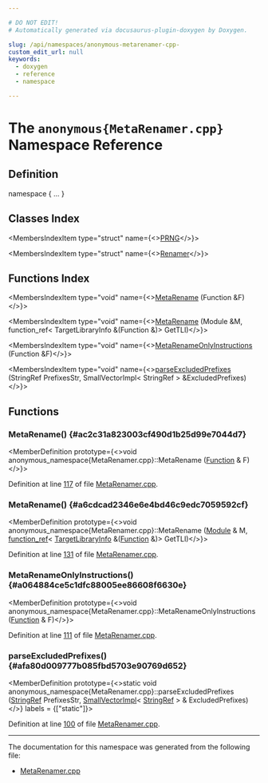 ```yaml
---

# DO NOT EDIT!
# Automatically generated via docusaurus-plugin-doxygen by Doxygen.

slug: /api/namespaces/anonymous-metarenamer-cpp-
custom_edit_url: null
keywords:
  - doxygen
  - reference
  - namespace

---
```





# The `anonymous{MetaRenamer.cpp}` Namespace Reference

<DoxygenPage pluginConfig={pluginConfig}>



## Definition

<CodeBlock>namespace &#123; ... &#125;</CodeBlock>

## Classes Index

<MembersIndex>

<MembersIndexItem
  type="struct"
  name={<><a href="/docs/api/structs/anonymous-namespace-metarenamer-cpp-/prng">PRNG</a></>}>
</MembersIndexItem>

<MembersIndexItem
  type="struct"
  name={<><a href="/docs/api/structs/anonymous-namespace-metarenamer-cpp-/renamer">Renamer</a></>}>
</MembersIndexItem>

</MembersIndex>

## Functions Index

<MembersIndex>

<MembersIndexItem
  type="void"
  name={<><a href="#ac2c31a823003cf490d1b25d99e7044d7">MetaRename</a> (Function &amp;F)</>}>
</MembersIndexItem>

<MembersIndexItem
  type="void"
  name={<><a href="#a6cdcad2346e6e4bd46c9edc7059592cf">MetaRename</a> (Module &amp;M, function&#95;ref&lt; TargetLibraryInfo &amp;(Function &amp;)&gt; GetTLI)</>}>
</MembersIndexItem>

<MembersIndexItem
  type="void"
  name={<><a href="#a064884ce5c1dfc88005ee86608f6630e">MetaRenameOnlyInstructions</a> (Function &amp;F)</>}>
</MembersIndexItem>

<MembersIndexItem
  type="void"
  name={<><a href="#afa80d009777b085fbd5703e90769d652">parseExcludedPrefixes</a> (StringRef PrefixesStr, SmallVectorImpl&lt; StringRef &gt; &amp;ExcludedPrefixes)</>}>
</MembersIndexItem>

</MembersIndex>


<SectionDefinition>

## Functions

### MetaRename() {#ac2c31a823003cf490d1b25d99e7044d7}

<MemberDefinition
  prototype={<>void anonymous&#95;namespace&#123;MetaRenamer.cpp&#125;::MetaRename (<a href="/docs/api/classes/llvm/function">Function</a> &amp; F)</>}>

Definition at line <a href="/docs/api/files/lib/lib/transforms/lib/transforms/utils/metarenamer-cpp/#l00117">117</a> of file <a href="/docs/api/files/lib/lib/transforms/lib/transforms/utils/metarenamer-cpp">MetaRenamer.cpp</a>.
</MemberDefinition>

### MetaRename() {#a6cdcad2346e6e4bd46c9edc7059592cf}

<MemberDefinition
  prototype={<>void anonymous&#95;namespace&#123;MetaRenamer.cpp&#125;::MetaRename (<a href="/docs/api/classes/llvm/module">Module</a> &amp; M, <a href="/docs/api/classes/llvm/function-ref">function&#95;ref</a>&lt; <a href="/docs/api/classes/llvm/targetlibraryinfo">TargetLibraryInfo</a> &amp;(<a href="/docs/api/classes/llvm/function">Function</a> &amp;)&gt; GetTLI)</>}>

Definition at line <a href="/docs/api/files/lib/lib/transforms/lib/transforms/utils/metarenamer-cpp/#l00131">131</a> of file <a href="/docs/api/files/lib/lib/transforms/lib/transforms/utils/metarenamer-cpp">MetaRenamer.cpp</a>.
</MemberDefinition>

### MetaRenameOnlyInstructions() {#a064884ce5c1dfc88005ee86608f6630e}

<MemberDefinition
  prototype={<>void anonymous&#95;namespace&#123;MetaRenamer.cpp&#125;::MetaRenameOnlyInstructions (<a href="/docs/api/classes/llvm/function">Function</a> &amp; F)</>}>

Definition at line <a href="/docs/api/files/lib/lib/transforms/lib/transforms/utils/metarenamer-cpp/#l00111">111</a> of file <a href="/docs/api/files/lib/lib/transforms/lib/transforms/utils/metarenamer-cpp">MetaRenamer.cpp</a>.
</MemberDefinition>

### parseExcludedPrefixes() {#afa80d009777b085fbd5703e90769d652}

<MemberDefinition
  prototype={<>static void anonymous&#95;namespace&#123;MetaRenamer.cpp&#125;::parseExcludedPrefixes (<a href="/docs/api/classes/llvm/stringref">StringRef</a> PrefixesStr, <a href="/docs/api/classes/llvm/smallvectorimpl">SmallVectorImpl</a>&lt; <a href="/docs/api/classes/llvm/stringref">StringRef</a> &gt; &amp; ExcludedPrefixes)</>}
  labels = {["static"]}>

Definition at line <a href="/docs/api/files/lib/lib/transforms/lib/transforms/utils/metarenamer-cpp/#l00100">100</a> of file <a href="/docs/api/files/lib/lib/transforms/lib/transforms/utils/metarenamer-cpp">MetaRenamer.cpp</a>.
</MemberDefinition>

</SectionDefinition>

<hr/>

The documentation for this namespace was generated from the following file:

<ul>
<li><a href="/docs/api/files/lib/lib/transforms/lib/transforms/utils/metarenamer-cpp">MetaRenamer.cpp</a></li>
</ul>

</DoxygenPage>
